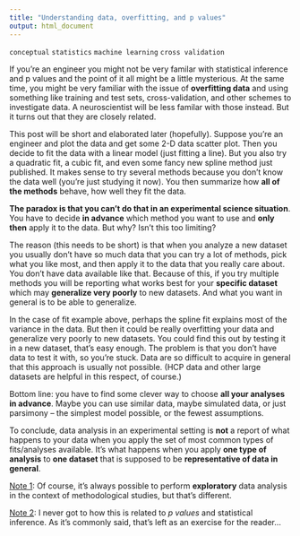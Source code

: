 ```yaml
---
title: "Understanding data, overfitting, and p values"
output: html_document
---
```




`conceptual` `statistics` `machine learning` `cross validation`

If you're an engineer you might not be very familar with statistical inference and p values and the point of it all might be a little mysterious. At the same time, you might be very familiar with the issue of **overfitting data** and using something like training and test sets, cross-validation, and other schemes to investigate data. A neuroscientist will be less familar with those instead. But it turns out that they are closely related.

This post will be short and elaborated later (hopefully). Suppose you're an engineer and plot the data and get some 2-D data scatter plot. Then you decide to fit the data with a linear model (just fitting a line). But you also try a quadratic fit, a cubic fit, and even some fancy new spline method just published. It makes sense to try several methods because you don't know the data well (you're just studying it now). You then summarize how **all of the methods** behave, how well they fit the data.

**The paradox is that you can't do that in an experimental science situation**. You have to decide **in advance** which method you want to use and **only then** apply it to the data. But why? Isn't this too limiting?

The reason (this needs to be short) is that when you analyze a new dataset you usually don't have so much data that you can try a lot of methods, pick what you like most, and then apply it to the data that you really care about. You don't have data available like that. Because of this, if you try multiple methods you will be reporting what works best for your **specific dataset** which may **generalize very poorly** to new datasets. And what you want in general is to be able to generalize.

In the case of fit example above, perhaps the spline fit explains most of the variance in the data. But then it could be really overfitting your data and generalize very poorly to new datasets. You could find this out by testing it in a new dataset, that's easy enough. The problem is that you don't have data to test it with, so you're stuck. Data are so difficult to acquire in general that this approach is usually not possible. (HCP data and other large datasets are helpful in this respect, of course.)

Bottom line: you have to find some clever way to choose **all your analyses in advance**. Maybe you can use similar data, maybe simulated data, or just parsimony – the simplest model possible, or the fewest assumptions.

To conclude, data analysis in an experimental setting is **not** a report of what happens to your data when you apply the set of most common types of fits/analyses available. It's what happens when you apply **one type of analysis** to **one dataset** that is supposed to be **representative of data in general**.

<u>Note 1</u>: Of course, it's always possible to perform **exploratory** data analysis in the context of methodological studies, but that's different.

<u>Note 2</u>: I never got to how this is related to *p values* and statistical inference. As it's commonly said, that's left as an exercise for the reader...
